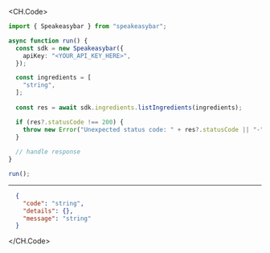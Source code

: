 
<CH.Code>
```typescript ListIngredients.ts
import { Speakeasybar } from "speakeasybar";

async function run() {
  const sdk = new Speakeasybar({
    apiKey: "<YOUR_API_KEY_HERE>",
  });

  const ingredients = [
    "string",
  ];
  
  const res = await sdk.ingredients.listIngredients(ingredients);

  if (res?.statusCode !== 200) {
    throw new Error("Unexpected status code: " + res?.statusCode || "-");
  }
  
  // handle response
}

run();
```
---

```json Example Response
  {
    "code": "string",
    "details": {},
    "message": "string"
  }
```
</CH.Code>
